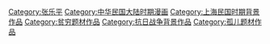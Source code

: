 [[Category:张乐平|Category:张乐平]]
[[Category:中华民国大陆时期漫画|Category:中华民国大陆时期漫画]]
[[Category:上海民国时期背景作品|Category:上海民国时期背景作品]]
[[Category:贫穷题材作品|Category:贫穷题材作品]]
[[Category:抗日战争背景作品|Category:抗日战争背景作品]]
[[Category:孤儿题材作品|Category:孤儿题材作品]]